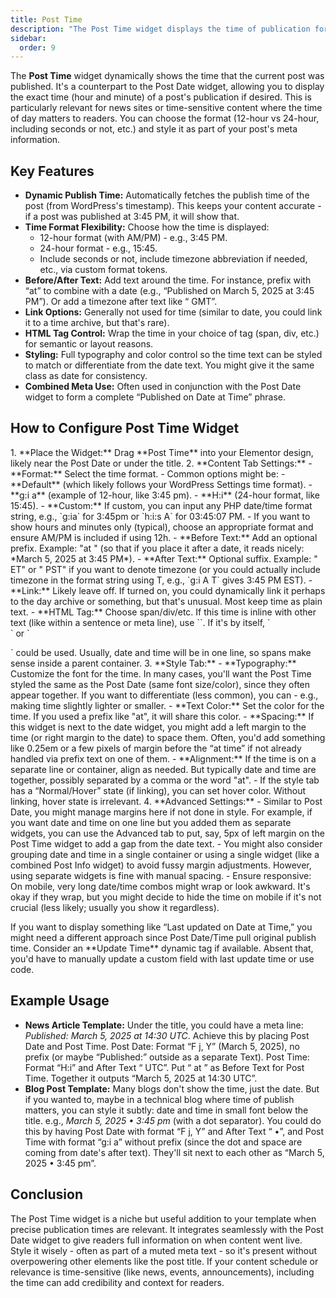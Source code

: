 ```yaml
---
title: Post Time
description: "The Post Time widget displays the time of publication for the current post, with options for format, context text, and styling to complement your post meta."
sidebar:
  order: 9
---
```



The **Post Time** widget dynamically shows the time that the current post was published. It's a counterpart to the Post Date widget, allowing you to display the exact time (hour and minute) of a post's publication if desired. This is particularly relevant for news sites or time-sensitive content where the time of day matters to readers. You can choose the format (12-hour vs 24-hour, including seconds or not, etc.) and style it as part of your post's meta information.

## Key Features

- **Dynamic Publish Time:** Automatically fetches the publish time of the post (from WordPress's timestamp). This keeps your content accurate - if a post was published at 3:45 PM, it will show that.
- **Time Format Flexibility:** Choose how the time is displayed:
  - 12-hour format (with AM/PM) - e.g., 3:45 PM.
  - 24-hour format - e.g., 15:45.
  - Include seconds or not, include timezone abbreviation if needed, etc., via custom format tokens.
- **Before/After Text:** Add text around the time. For instance, prefix with “at” to combine with a date (e.g., “Published on March 5, 2025 at 3:45 PM”). Or add a timezone after text like “ GMT”.
- **Link Options:** Generally not used for time (similar to date, you could link it to a time archive, but that's rare).
- **HTML Tag Control:** Wrap the time in your choice of tag (span, div, etc.) for semantic or layout reasons.
- **Styling:** Full typography and color control so the time text can be styled to match or differentiate from the date text. You might give it the same class as date for consistency.
- **Combined Meta Use:** Often used in conjunction with the Post Date widget to form a complete “Published on Date at Time” phrase.

## How to Configure Post Time Widget

<Steps>
1. **Place the Widget:** Drag **Post Time** into your Elementor design, likely near the Post Date or under the title.
2. **Content Tab Settings:**
   - **Format:** Select the time format.
     - Common options might be:
       - **Default** (which likely follows your WordPress Settings time format).
       - **g:i a** (example of 12-hour, like 3:45 pm).
       - **H:i** (24-hour format, like 15:45).
       - **Custom:** If custom, you can input any PHP date/time format string, e.g., `g:ia` for 3:45pm or `h:i:s A` for 03:45:07 PM.
     - If you want to show hours and minutes only (typical), choose an appropriate format and ensure AM/PM is included if using 12h.
   - **Before Text:** Add an optional prefix. Example: "at " (so that if you place it after a date, it reads nicely: *March 5, 2025 at 3:45 PM*).
   - **After Text:** Optional suffix. Example: " ET" or " PST" if you want to denote timezone (or you could actually include timezone in the format string using T, e.g., `g:i A T` gives 3:45 PM EST).
   - **Link:** Likely leave off. If turned on, you could dynamically link it perhaps to the day archive or something, but that's unusual. Most keep time as plain text.
   - **HTML Tag:** Choose span/div/etc. If this time is inline with other text (like within a sentence or meta line), use `<span>`. If it's by itself, `<div>` or `<p>` could be used. Usually, date and time will be in one line, so spans make sense inside a parent container.
3. **Style Tab:**
   - **Typography:** Customize the font for the time. In many cases, you'll want the Post Time styled the same as the Post Date (same font size/color), since they often appear together. If you want to differentiate (less common), you can - e.g., making time slightly lighter or smaller.
   - **Text Color:** Set the color for the time. If you used a prefix like "at", it will share this color.
   - **Spacing:** If this widget is next to the date widget, you might add a left margin to the time (or right margin to the date) to space them. Often, you'd add something like 0.25em or a few pixels of margin before the “at time” if not already handled via prefix text on one of them.
   - **Alignment:** If the time is on a separate line or container, align as needed. But typically date and time are together, possibly separated by a comma or the word "at".
   - If the style tab has a “Normal/Hover” state (if linking), you can set hover color. Without linking, hover state is irrelevant.
4. **Advanced Settings:**
   - Similar to Post Date, you might manage margins here if not done in style. For example, if you want date and time on one line but you added them as separate widgets, you can use the Advanced tab to put, say, 5px of left margin on the Post Time widget to add a gap from the date text.
   - You might also consider grouping date and time in a single container or using a single widget (like a combined Post Info widget) to avoid fussy margin adjustments. However, using separate widgets is fine with manual spacing.
   - Ensure responsive: On mobile, very long date/time combos might wrap or look awkward. It's okay if they wrap, but you might decide to hide the time on mobile if it's not crucial (less likely; usually you show it regardless).
</Steps>

<Aside type="tip">
If you want to display something like “Last updated on Date at Time,” you might need a different approach since Post Date/Time pull original publish time. Consider an **Update Time** dynamic tag if available. Absent that, you'd have to manually update a custom field with last update time or use code.
</Aside>

## Example Usage

- **News Article Template:** Under the title, you could have a meta line: *Published: March 5, 2025 at 14:30 UTC*. Achieve this by placing Post Date and Post Time. Post Date: Format “F j, Y” (March 5, 2025), no prefix (or maybe “Published:” outside as a separate Text). Post Time: Format “H:i” and After Text “ UTC”. Put “ at ” as Before Text for Post Time. Together it outputs “March 5, 2025 at 14:30 UTC”.
- **Blog Post Template:** Many blogs don't show the time, just the date. But if you wanted to, maybe in a technical blog where time of publish matters, you can style it subtly: date and time in small font below the title. e.g., *March 5, 2025 • 3:45 pm* (with a dot separator). You could do this by having Post Date with format “F j, Y” and After Text “ •”, and Post Time with format “g:i a” without prefix (since the dot and space are coming from date's after text). They'll sit next to each other as “March 5, 2025 • 3:45 pm”.

## Conclusion

The Post Time widget is a niche but useful addition to your template when precise publication times are relevant. It integrates seamlessly with the Post Date widget to give readers full information on when content went live. Style it wisely - often as part of a muted meta text - so it's present without overpowering other elements like the post title. If your content schedule or relevance is time-sensitive (like news, events, announcements), including the time can add credibility and context for readers.
